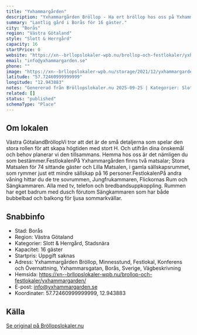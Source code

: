 ```yaml
---
title: "Yxhammargården"
description: "Yxhammargården Bröllop - Ha ert bröllop hos oss på Yxhammargården. Se vår fina Bröllopslokal. Skicka gärna en förfrågan så hjälper vi Er!"
summary: "Lantlig gård i Borås för 16 gäster."
city: "Borås"
region: "Västra Götaland"
style: "Slott & Herrgård"
capacity: 16
startPrice: 0
website: "https://xn--brllopslokaler-wpb.nu/brollop-och-festlokaler/yxhammargarden/"
email: "info@yxhammargarden.se"
phone: ""
image: "https://xn--brllopslokaler-wpb.nu/storage/2021/12/yxhammargarden-brollopslokal-visningsbild.webp"
latitude: "57.72460999999999"
longitude: "12.943883"
notes: "Genererad från Bröllopslokaler.nu 2025-09-25 | Kategorier: Slott & Herrgård, Stadsnära"
related: []
status: "published"
schemaType: "Place"
---
```


## Om lokalen

Västra GötalandBröllopVi tror att det är de små detaljerna som spelar den stora rollen för att skapa högtiden med stort H. Och utifrån dina önskemål och behov planerar vi den tillsammans. Hemma hos oss är det nämligen du som bestämmer.FestlokalenPå Yxhammargården finns två matsalar; Stora Matsalen för 74 sittande gäster och Lilla Matsalen, i gamla sällskapsrummet, som rymmer just ett mindre sällskap på 16 personer.FestlokalenPå andra våning hittar du de tre sovrummen, Jungfrukammaren, Flickornas Rum och Sängkammaren. Alla med tv, telefon och bredbandsuppkoppling. Rummen har eget badrum med dusch förutom Sängkammaren som har både bubbelbad och balkong för ljusa sommarkvällar.

## Snabbinfo

- Stad: Borås
- Region: Västra Götaland
- Kategorier: Slott & Herrgård, Stadsnära
- Kapacitet: 16 gäster
- Startpris: Uppgift saknas
- Adress: Yxhammargården Bröllop, Minnesstund, Festlokal, Konferens och Övernattning, Yxhammarsgatan, Borås, Sverige, Vägbeskrivning
- Hemsida: https://xn--brllopslokaler-wpb.nu/brollop-och-festlokaler/yxhammargarden/
- E-post: info@yxhammargarden.se
- Koordinater: 57.72460999999999, 12.943883

## Källa

[Se original på Bröllopslokaler.nu](https://xn--brllopslokaler-wpb.nu/brollop-och-festlokaler/yxhammargarden/)
